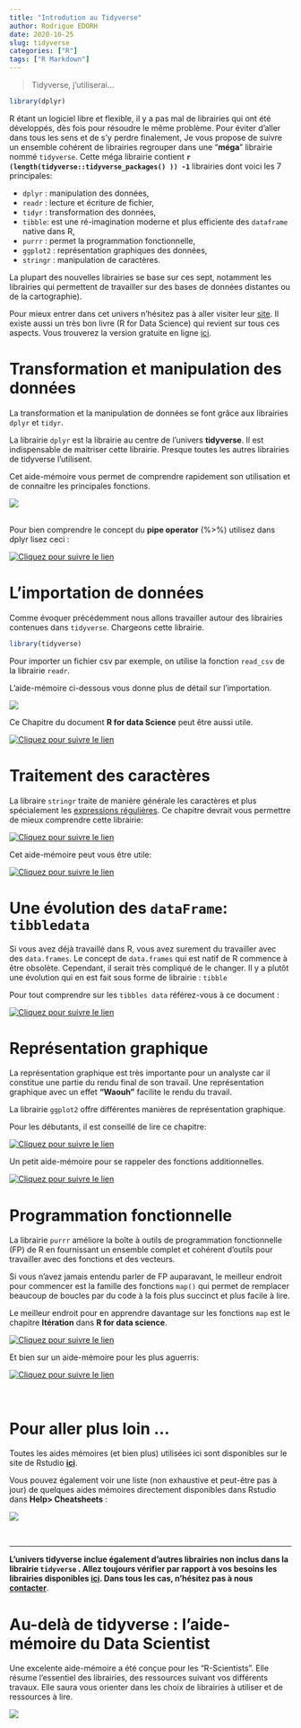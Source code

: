 ```yaml
---
title: "Introdution au Tidyverse"
author: Rodrigue EDORH
date: 2020-10-25
slug: tidyverse
categories: ["R"]
tags: ["R Markdown"]
---
```


>  Tidyverse, j'utiliserai... 

```r
library(dplyr)
```

R étant un logiciel libre et flexible, il y a pas mal de librairies qui ont été développés, dès fois pour résoudre le même problème. Pour éviter d'aller dans tous les sens et de s'y perdre finalement, Je vous propose de suivre un ensemble cohérent de librairies regrouper dans une "**méga**" librairie nommé `tidyverse`. Cette méga librairie contient __`r (length(tidyverse::tidyverse_packages() )) -1`__ librairies dont voici les 7 principales: 

- `dplyr` : manipulation des données,
- `readr` : lecture et écriture de fichier,
- `tidyr` : transformation des données, 
- `tibble`: est une ré-imagination moderne et plus efficiente des `dataframe` native dans R,
- `purrr` : permet la programmation fonctionnelle,
- `ggplot2` : représentation graphiques des données,
- `stringr` : manipulation de caractères.

La plupart des nouvelles librairies se base sur ces sept, notamment les librairies qui permettent de travailler sur des bases de données distantes ou de la cartographie). 

Pour mieux entrer dans cet univers n'hésitez pas à aller visiter leur [site](https://www.tidyverse.org/). Il existe aussi un très bon livre (R for Data Science) qui revient sur tous ces aspects. Vous trouverez la version gratuite en ligne [ici](http://r4ds.had.co.nz/).


# Transformation et manipulation des données

La transformation et la manipulation de données se font grâce aux librairies `dplyr` et `tidyr`.

La librairie `dplyr` est la librairie au centre de l'univers __tidyverse__. Il est indispensable de maitriser cette librairie. Presque toutes les autres librairies de tidyverse l'utilisent. 

Cet aide-mémoire vous permet de comprendre rapidement son utilisation et de connaitre les principales fonctions.


[![](/images/tidy/dplyr.png)](https://github.com/rstudio/cheatsheets/raw/master/data-transformation.pdf)

<br>
Pour bien comprendre le concept du **pipe operator** (%>%) utilisez dans dplyr lisez ceci : 

[![](/images/tidy/pipe2.png  "Cliquez pour suivre le lien")](http://r4ds.had.co.nz/pipes.html)


#  L'importation de données

Comme évoquer précédemment nous allons travailler autour des librairies contenues dans `tidyverse`. Chargeons cette librairie.

```r
library(tidyverse)
```

<!-- ![](https://www.rstudio.com/wp-content/uploads/2015/01/data-import-cheatsheet-1-400x309.png) -->

Pour importer un fichier csv par exemple, on utilise la fonction `read_csv` de la librairie `readr`. 


L'aide-mémoire ci-dessous vous donne plus de détail sur l'importation.

<!-- ![](www/pdf/data-import.pdf){#id .class width=100% height=500}  -->
[![](/images/tidy/data_import.PNG)](http://r4ds.had.co.nz/data-import.html)


Ce Chapitre du document **R for data Science** peut être aussi utile.

[![](/images/tidy/import2.png "Cliquez pour suivre le lien")](http://r4ds.had.co.nz/data-import.html)


# Traitement des caractères

La libraire `stringr` traite de manière générale les caractères et plus spécialement les [expressions régulières](https://fr.wikipedia.org/wiki/Expression_r%C3%A9guli%C3%A8re).
Ce chapitre devrait vous permettre de mieux comprendre cette librairie:

[![](/images/tidy/regex.png "Cliquez pour suivre le lien")](http://r4ds.had.co.nz/strings.html)


Cet aide-mémoire peut vous être utile: 

[![](/images/tidy/stringr.png "Cliquez pour suivre le lien")](https://github.com/rstudio/cheatsheets/raw/master/strings.pdf)

#  Une évolution des `dataFrame`: `tibbledata`

Si vous avez déjà travaillé dans R, vous avez surement  du travailler avec des `data.frames`. Le concept de `data.frames` qui est natif de R commence à être obsolète. Cependant, il serait très compliqué de le changer. Il y a plutôt une évolution qui en est fait sous forme de librairie : `tibble`

Pour tout comprendre sur les `tibbles data` référez-vous à ce document : 


[![](/images/tidy/tibbles.PNG "Cliquez pour suivre le lien")](http://r4ds.had.co.nz/tibbles.html)

#  Représentation graphique

La représentation graphique est très importante pour un analyste car il constitue une partie du rendu final de son travail. Une représentation graphique avec un effet **"Waouh"** facilite le rendu du travail.

La librairie `ggplot2` offre différentes manières de représentation graphique.

Pour les débutants, il est conseillé de lire ce chapitre:

[![](/images/tidy/ggplot2.PNG "Cliquez pour suivre le lien")](http://r4ds.had.co.nz/exploratory-data-analysis.html)

Un petit aide-mémoire pour se rappeler des fonctions additionnelles.

[![](/images/tidy/ggplot.PNG "Cliquez pour suivre le lien")](https://www.rstudio.com/wp-content/uploads/2015/06/ggplot2-french.pdf){#id .class width=100% height=500}

# Programmation fonctionnelle

La librairie `purrr` améliore la boîte à outils de programmation fonctionnelle (FP) de R en fournissant un ensemble complet et cohérent d'outils pour travailler avec des fonctions et des vecteurs. 

Si vous n'avez jamais entendu parler de FP auparavant, le meilleur endroit pour commencer est la famille des fonctions `map()` qui permet de remplacer beaucoup de boucles par du code à la fois plus succinct et plus facile à lire. 

Le meilleur endroit pour en apprendre davantage sur les fonctions `map` est le chapitre **Itération** dans **R for data science**.

[![](/images/tidy/map.PNG "Cliquez pour suivre le lien")](http://r4ds.had.co.nz/iteration.html)

Et bien sur un aide-mémoire pour les plus aguerris:

[![](/images/tidy/purrr.PNG "Cliquez pour suivre le lien")](https://github.com/rstudio/cheatsheets/raw/master/purrr.pdf)

<br>

# Pour aller plus loin ...

Toutes les aides mémoires (et bien plus) utilisées ici sont disponibles sur le site de Rstudio __[ici](https://www.rstudio.com/resources/cheatsheets/)__. 


Vous pouvez également voir une liste (non exhaustive et peut-être pas à jour) de quelques aides mémoires directement disponibles dans Rstudio dans __Help> Cheatsheets__ :

![](/images/tidy/cs2.png)

<br>



-----------------------------------------------------------------------



__L'univers tidyverse inclue également d'autres librairies non inclus dans la librairie `tidyverse` . Allez toujours vérifier  par rapport à vos besoins les librairies disponibles [ici](https://www.tidyverse.org/packages/). Dans tous les cas, n'hésitez pas à nous [contacter](contactUs.html)__.


# Au-delà de tidyverse : l'aide-mémoire du Data Scientist

Une excelente aide-mémoire a été conçue pour les "R-Scientists". Elle résume l'essentiel des librairies, des ressources suivant vos différents travaux. Elle saura vous orienter dans les choix de librairies à utiliser et de ressources à lire.

[![](/images/tidy/cs_ds.png) ](/images/tidy/Data_Science_With_R_Workflow.pdf "Cliquez pour télécharger")

